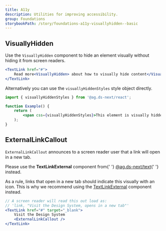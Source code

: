 ```yaml
---
title: A11y
description: Utilities for improving accessibility.
group: Foundations
storybookPath: /story/foundations-a11y-visuallyhidden--basic
---
```


## VisuallyHidden

Use the `VisuallyHidden` component to hide an element visually without hiding it from screen readers.

```jsx live
<TextLink href="#">
	Read more<VisuallyHidden> about how to visually hide content</VisuallyHidden>
</TextLink>
```

Alternatively you can use the `visuallyHiddenStyles` style object directly.

```jsx
import { visuallyHiddenStyles } from '@ag.ds-next/react';

function Example() {
	return (
		<span css={visuallyHiddenStyles}>This element is visually hidden</span>
	);
}
```

## ExternalLinkCallout

`ExternalLinkCallout` announces to a screen reader user that a link will open in a new tab.

<PageAlert tone="warning">
	<p>
		Please use the <strong>TextLinkExternal</strong> component from{' '}
		<a href="/components/text-link#TextLinkExternal">@ag.ds-next/text</a>{' '}
		instead.
	</p>
</PageAlert>

As a rule, links that open in a new tab should indicate this visually with an icon. This is why we recommend using the [TextLinkExternal](https://steelthreads.github.io/agds-next/components/text-link#TextLinkExternal) component instead.

```jsx
// A screen reader will read this out load as:
// 'link, "Visit the Design System, opens in a new tab"'
<TextLink href="#" target="_blank">
	Visit the Design System
	<ExternalLinkCallout />
</TextLink>
```
